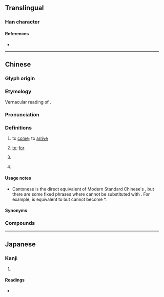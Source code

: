 {{character info}}
==Translingual==

===Han character===
{{Han char|rn=30|rad=口|as=15|sn=18|four=|canj=RHHE|ids=⿰口黎}}

====References====
* {{Han ref|kx=0213.110|dkj=04533|hdz=10700.050|uh=569F|ud=22175}}

----

==Chinese==
{{zh-forms|alt=來,黎,o黎-Internet,蒞-uncommon}}

===Glyph origin===
{{Han compound|口|黎|ls=psc|c1=s|c2=p|t1=mouth|tr2=lai4}}

===Etymology===
Vernacular reading of {{l|zh|來}}.

===Pronunciation===
{{zh-pron
|m=lí
|c=lai4,lei4
|ca=LL-Q9186-Justinrleung-嚟.wav
|cat=v,part
}}

===Definitions===
{{zh-hanzi}}

# {{lb|zh|Cantonese}} to [[come]]; to [[arrive]]
#: {{zh-x|我 想 嚟 探{taam3} 你。|I'd like to '''come''' and visit you.|C}}
# {{lb|zh|Cantonese}} [[to]]; [[for]] {{gl|expresses purpose}}
#: {{zh-x|我 買 咗 啲 雞蛋{daan6-2} 嚟 整 蛋撻{taat1}。|I bought some eggs '''to''' make egg tarts.|C}}
# {{lb|zh|Cantonese}} {{n-g|used to indicate that an event has just occurred}}
#: {{zh-x|你 睇 完 戲 嚟 呀{aa4}？|Did you '''just''' watch a movie?|C}}
# {{lb|zh|Cantonese}} {{n-g|used to emphasize that the identity of the subject is the object}}
#: {{zh-x|邊個 嚟 㗎？|Who is this?|C}}
#: {{zh-x|呢 隻 係 狗 嚟 嘅。|This is a dog.|C}}
#: {{zh-x|貓 嚟 㗎。|It's a cat.|C}}
#: {{zh-x|佢 工程師 嚟 㗎。|S/he is an engineer.|C}}

====Usage notes====
* Cantonese {{lang|zh|嚟}} is the direct equivalent of Modern Standard Chinese's {{zh-l|來}}, but there are some fixed phrases where {{lang|zh|來}} cannot be substituted with {{lang|zh|嚟}}. For example, {{zh-l|出來}} is equivalent to {{zh-l|出嚟}} but {{zh-l|原來如此}} cannot become *{{lang|zh|原嚟如此}}.

====Synonyms====
{{zh-dial|來}}

===Compounds===
{{zh-der|上嚟|亂咁嚟|亂嚟|入嚟|再嚟過|冤枉嚟，瘟疫去|出嚟|出嚟蒲|出嚟行|分嚟食|吊落嚟|吊起嚟賣|吊高嚟賣|唔衰攞嚟衰|嚟㗎|嚟嘅|嚟嚟去去|嚟得切|嚟真|嚟真㗎|嚟講|埋嚟|天跌落嚟當被冚|夾得嚟|定啲嚟|就嚟|後嚟|從頭嚟過|抰嚟抰去|拉開嚟|捵嚟捵去|揖佢過嚟|揸正嚟做|搞嚟搞去|搵得嚟使得去|搵苦嚟辛|攞嚟搞|攞嚟衰|攞苦嚟辛|照咁睇嚟|用嚟|由頭嚟過|睇嚟|睇嚟湊啦|笑起上嚟|篤人出嚟|總括嚟講|自古以嚟|落嚟|行嚟行去|講嚟講去|講嚟講去三幅被|講起上嚟|講起嚟|起嚟|越嚟越|跟住落嚟|輪住嚟|辛苦搵嚟自在食|返上嚟|返入嚟|返出嚟|返嚟|返埋嚟|返落嚟|返過嚟|返開嚟|過嚟|遲嚟先走|郁嚟郁去|開嚟|靜落嚟}}

----

==Japanese==

===Kanji===
{{ja-kanji|grade=|rs=口15}}

# {{rfdef|ja|sort=口15}}

====Readings====
* {{ja-readings|on=り|kun=}}